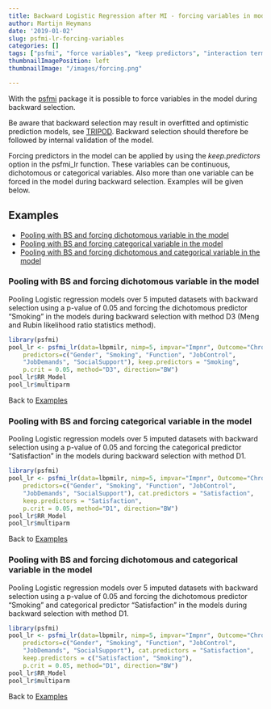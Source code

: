 ```yaml
---
title: Backward Logistic Regression after MI - forcing variables in model
author: Martijn Heymans
date: '2019-01-02'
slug: psfmi-lr-forcing-variables
categories: []
tags: ["psfmi", "force variables", "keep predictors", "interaction terms"]
thumbnailImagePosition: left
thumbnailImage: "/images/forcing.png"

---
```


With the [psfmi](https://mwheymans.github.io/psfmi/) package it is possible to force variables in the model during backward selection. 
<!--more-->

Be aware that backward selection may result in overfitted and optimistic prediction models, see [TRIPOD](http://annals.org/aim/fullarticle/2088542/transparent-reporting-multivariable-prediction-model-individual-prognosis-diagnosis-tripod-explanation). Backward selection should therefore be followed by internal validation of the model.

Forcing predictors in the model can be applied by using the *keep.predictors* option in
the psfmi_lr function. These variables can be continuous, dichotomous or 
categorical variables. Also more than one variable can be forced in the model
during backward selection. Examples will be given below.

## Examples 

+ [Pooling with BS and forcing dichotomous variable in the model] 
+ [Pooling with BS and forcing categorical variable in the model]
+ [Pooling with BS and forcing dichotomous and categorical variable in the model]

### Pooling with BS and forcing dichotomous variable in the model

Pooling Logistic regression models over 5 imputed datasets with backward selection
using a p-value of 0.05 and forcing the dichotomous predictor "Smoking" in the models 
during backward selection with method D3 (Meng and Rubin likelihood ratio statistics method).

```r

library(psfmi)
pool_lr <- psfmi_lr(data=lbpmilr, nimp=5, impvar="Impnr", Outcome="Chronic",
    predictors=c("Gender", "Smoking", "Function", "JobControl",
    "JobDemands", "SocialSupport"), keep.predictors = "Smoking",
    p.crit = 0.05, method="D3", direction="BW")
pool_lr$RR_Model
pool_lr$multiparm

```

Back to [Examples]

### Pooling with BS and forcing categorical variable in the model

Pooling Logistic regression models over 5 imputed datasets with backward selection
using a p-value of 0.05 and forcing the categorical predictor "Satisfaction" in the models 
during backward selection with method D1.

```r

library(psfmi)
pool_lr <- psfmi_lr(data=lbpmilr, nimp=5, impvar="Impnr", Outcome="Chronic",
    predictors=c("Gender", "Smoking", "Function", "JobControl",
    "JobDemands", "SocialSupport"), cat.predictors = "Satisfaction", 
    keep.predictors = "Satisfaction",
    p.crit = 0.05, method="D1", direction="BW")
pool_lr$RR_Model
pool_lr$multiparm

```

Back to [Examples]

### Pooling with BS and forcing dichotomous and categorical variable in the model

Pooling Logistic regression models over 5 imputed datasets with backward selection
using a p-value of 0.05 and forcing the dichotomous predictor "Smoking" and categorical 
predictor "Satisfaction" in the models during backward selection with method D1.

```r

library(psfmi)
pool_lr <- psfmi_lr(data=lbpmilr, nimp=5, impvar="Impnr", Outcome="Chronic",
    predictors=c("Gender", "Smoking", "Function", "JobControl",
    "JobDemands", "SocialSupport"), cat.predictors = "Satisfaction", 
    keep.predictors = c("Satisfaction", "Smoking"),
    p.crit = 0.05, method="D1", direction="BW")
pool_lr$RR_Model
pool_lr$multiparm

```

Back to [Examples]

